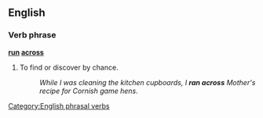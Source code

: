 ==English==

===Verb phrase===
{{rfc-xphrase|Verb phrase}}
'''[[run]] [[across]]'''

# To find or discover by chance.
#:  ''While I was cleaning the kitchen cupboards, I '''ran across''' Mother's recipe for Cornish game hens.''

[[Category:English phrasal verbs]]